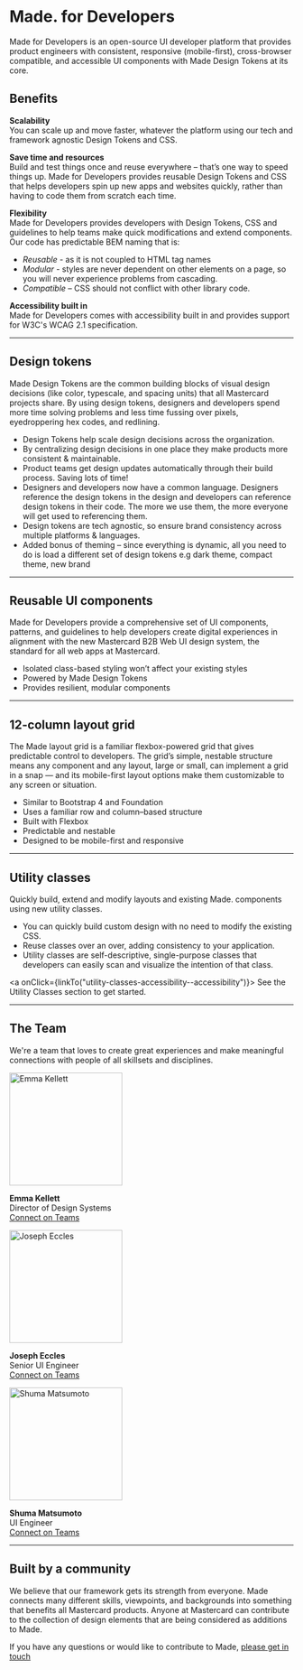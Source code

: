 
<Meta title="Hello/Overview" />

# Made. for Developers

Made for Developers is an open-source UI developer platform that provides product engineers with consistent,
responsive (mobile-first), cross-browser compatible, and accessible UI components with Made Design Tokens at
its core.

## Benefits

**Scalability**  
You can scale up and move faster, whatever the platform using our tech and framework agnostic Design Tokens and CSS.

**Save time and resources**  
Build and test things once and reuse everywhere – that’s one way to speed things up.  Made for Developers provides reusable Design Tokens and CSS
that helps developers spin up new apps and websites quickly, rather than having to code them from scratch each time.

**Flexibility**  
Made for Developers provides developers with Design Tokens, CSS and guidelines to help teams make quick modifications and extend components.
Our code has predictable BEM naming that is:
 * *Reusable* - as it is not coupled to HTML tag names
 * *Modular* - styles are never dependent on other elements on a page, so you will never experience problems from cascading.
 * *Compatible* – CSS should not conflict with other library code.

**Accessibility built in**  
Made for Developers comes with accessibility built in and provides support for W3C's WCAG 2.1 specification.

<hr />

## Design tokens

Made Design Tokens are the common building blocks of visual design decisions (like color, typescale, and spacing units) that all Mastercard projects share.
By using design tokens, designers and developers spend more time solving problems and less time fussing over pixels, eyedroppering hex codes, and redlining.

- Design Tokens help scale design decisions across the organization.
- By centralizing design decisions in one place they make products more consistent & maintainable.
- Product teams get design updates automatically through their build process. Saving lots of time!
- Designers and developers now have a common language. Designers reference the design tokens in the design and developers can reference design tokens in their code. The more we use them, the more everyone will get used to referencing them.
- Design tokens are tech agnostic, so ensure brand consistency across multiple platforms & languages.
- Added bonus of theming – since everything is dynamic, all you need to do is load a different set of design tokens e.g dark theme, compact theme, new brand

<hr />

## Reusable UI components

Made for Developers provide a comprehensive set of UI components, patterns, and guidelines to help developers create digital experiences in alignment with the new Mastercard B2B Web UI design system, the standard for all web apps at Mastercard.

* Isolated class-based styling won’t affect your existing styles
* Powered by Made Design Tokens
* Provides resilient, modular components

<hr />

## 12-column layout grid

The Made layout grid is a familiar flexbox-powered grid that gives predictable control to developers.
The grid’s simple, nestable structure means any component and any layout, large or small, can implement
a grid in a snap — and its mobile-first layout options make them customizable to any screen or situation.

- Similar to Bootstrap 4 and Foundation
- Uses a familiar row and column–based structure
- Built with Flexbox
- Predictable and nestable
- Designed to be mobile-first and responsive

<hr />

## Utility classes

Quickly build, extend and modify layouts and existing Made. components using new utility classes.

- You can quickly build custom design with no need to modify the existing CSS.
- Reuse classes over an over, adding consistency to your application.
- Utility classes are self-descriptive, single-purpose classes that developers can easily scan and visualize the intention of that class.

<a onClick={linkTo("utility-classes-accessibility--accessibility")}>
  See the Utility Classes section to get started.
</a>

<hr />

## The Team

We're a team that loves to create great experiences and make meaningful connections with people of all skillsets and disciplines.

<div class="made-l-grid">
  <div class="made-l-grid__row">
    <div class="made-l-grid__item">
      <img
        src="https://cdn.jsdelivr.net/gh/joseph-eccles/made-storybook@main/storybook/stories/assets/images/emma%402x.png"
        width="200"
        alt="Emma Kellett"
      />
      <p>
        <strong>Emma Kellett</strong> <br />
        Director of Design Systems
        <br />
        <a
          href="https://teams.microsoft.com/l/chat/0/0?users=emma.kellett@mastercard.com"
          target="_blank"
        >
          Connect on Teams
        </a>
      </p>
    </div>
    <div class="made-l-grid__item">
      <img
        src="https://cdn.jsdelivr.net/gh/joseph-eccles/made-storybook@main/storybook/stories/assets/images/joey.png"
        width="200"
        alt="Joseph Eccles"
      />
      <p>
        <strong>Joseph Eccles</strong> <br />
        Senior UI Engineer
        <br />
        <a
          href="https://teams.microsoft.com/l/chat/0/0?users=joseph.eecles@mastercard.com"
          target="_blank"
        >
          Connect on Teams
        </a>
      </p>
    </div>
    <div class="made-l-grid__item">
      <img
        src="https://cdn.jsdelivr.net/gh/joseph-eccles/made-storybook@main/storybook/stories/assets/images/shuma.png"
        width="200"
        alt="Shuma Matsumoto"
      />
      <p>
        <strong>Shuma Matsumoto</strong> <br />
        UI Engineer <br />
        <a
          href="https://teams.microsoft.com/l/chat/0/0?users=shuma.matsumoto@mastercard.com"
          target="_blank"
        >
          Connect on Teams
        </a>
      </p>
    </div>
  </div>
</div>

<hr />

## Built by a community

We believe that our framework gets its strength from everyone. Made connects many different skills, viewpoints, and backgrounds into something that benefits all Mastercard products. Anyone at Mastercard can contribute to the collection of design elements that are being considered as additions to Made.

If you have any questions or would like to contribute to Made, <a href="https://teams.microsoft.com/l/chat/0/0?users=emma.kellett@mastercard.com" target="_blank">please get in touch</a>
